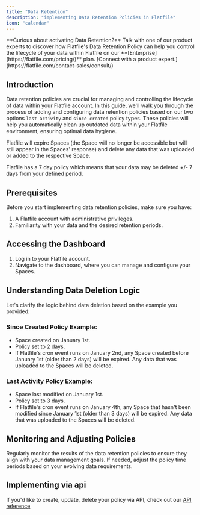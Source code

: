 ```yaml
---
title: "Data Retention"
description: "implementing Data Retention Policies in Flatfile"
icon: "calendar"
---
```


<Tip>
  **Curious about activating Data Retention?** Talk with one of our product
  experts to discover how Flatfile's Data Retention Policy can help you control
  the lifecycle of your data within Flatfile on our
  **[Enterprise](https://flatfile.com/pricing/)** plan. [Connect with a product
  expert.](https://flatfile.com/contact-sales/consult/)
</Tip>

## Introduction

Data retention policies are crucial for managing and controlling the lifecycle of data within your Flatfile account. In this guide, we'll walk you through the process of adding and configuring data retention policies based on our two options `last activity` and `since created` policy types.
These policies will help you automatically clean up outdated data within your Flatfile environment, ensuring optimal data hygiene.

Flatfile will expire Spaces (the Space will no longer be accessible but will still appear in the Spaces' response) and delete any data that was uploaded or added to the respective Space.

<Note>
  Flatfile has a 7 day policy which means that your data may be deleted +/- 7
  days from your defined period.
</Note>

## Prerequisites

Before you start implementing data retention policies, make sure you have:

1. A Flatfile account with administrative privileges.
2. Familiarity with your data and the desired retention periods.

## Accessing the Dashboard

1. Log in to your Flatfile account.
2. Navigate to the dashboard, where you can manage and configure your Spaces.

## Understanding Data Deletion Logic

Let's clarify the logic behind data deletion based on the example you provided:

### Since Created Policy Example:

- Space created on January 1st.
- Policy set to 2 days.
- If Flatfile's cron event runs on January 2nd, any Space created before January 1st (older than 2 days) will be expired. Any data that was uploaded to the Spaces will be deleted.

### Last Activity Policy Example:

- Space last modified on January 1st.
- Policy set to 3 days.
- If Flatfile's cron event runs on January 4th, any Space that hasn't been modified since January 1st (older than 3 days) will be expired. Any data that was uploaded to the Spaces will be deleted.

## Monitoring and Adjusting Policies

Regularly monitor the results of the data retention policies to ensure they align with your data management goals.
If needed, adjust the policy time periods based on your evolving data requirements.

## Implementing via api

If you'd like to create, update, delete your policy via API, check out our [API reference](https://reference.flatfile.com/)
